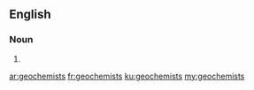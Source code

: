 ==English==

===Noun===
{{head|en|plural}}

# {{plural of|geochemist|lang=en}}

[[ar:geochemists]]
[[fr:geochemists]]
[[ku:geochemists]]
[[my:geochemists]]